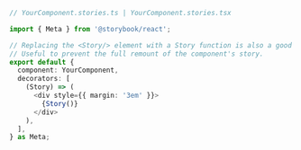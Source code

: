 ```ts
// YourComponent.stories.ts | YourComponent.stories.tsx

import { Meta } from '@storybook/react';

// Replacing the <Story/> element with a Story function is also a good way of writing decorators.
// Useful to prevent the full remount of the component's story.
export default {
  component: YourComponent,
  decorators: [
    (Story) => (
      <div style={{ margin: '3em' }}>
        {Story()}
      </div>
    ),
  ],
} as Meta;
```